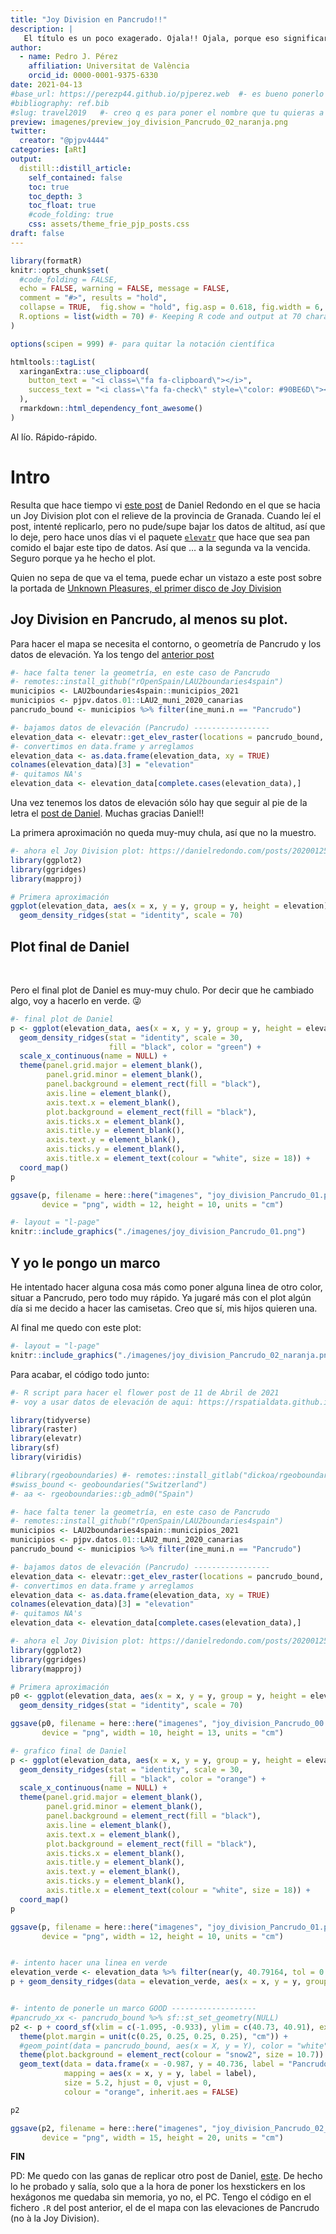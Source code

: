 ```yaml
---
title: "Joy Division en Pancrudo!!"
description: |
   El título es un poco exagerado. Ojala!! Ojala, porque eso significaría que Ian Curtis estaría vivo y que el Gaire se ha hecho muy grande y famoso. Lo que hago en el post, bueno haré, es un gráfico parecido al de la mítica portada de Unknown Pleasures  de los Joy Division usando los datos de elevación de mi pueblo, Pancrudo. Todo ello gracias a Daniel Redondo que hizo lo mismo pero para la provincia de Granada.
author:
  - name: Pedro J. Pérez
    affiliation: Universitat de València
    orcid_id: 0000-0001-9375-6330
date: 2021-04-13
#base_url: https://perezp44.github.io/pjperez.web  #- es bueno ponerlo
#bibliography: ref.bib
#slug: travel2019   #- creo q es para poner el nombre que tu quieras a la carpeta del post
preview: imagenes/preview_joy_division_Pancrudo_02_naranja.png
twitter:
  creator: "@pjpv4444"
categories: [aRt]
output:
  distill::distill_article:
    self_contained: false
    toc: true
    toc_depth: 3
    toc_float: true   
    #code_folding: true
    css: assets/theme_frie_pjp_posts.css 
draft: false
---
```


```r
library(formatR)
knitr::opts_chunk$set(
  #code_folding = FALSE,
  echo = FALSE, warning = FALSE, message = FALSE,
  comment = "#>", results = "hold",
  collapse = TRUE,  fig.show = "hold", fig.asp = 0.618, fig.width = 6, out.width = "70%", fig.align = "center",
  R.options = list(width = 70) #- Keeping R code and output at 70 characters wide (or less) is recommended for readability on a variety of devices and screen sizes.
)
```

```r
options(scipen = 999) #- para quitar la notación científica
```

```r
htmltools::tagList(
  xaringanExtra::use_clipboard(
    button_text = "<i class=\"fa fa-clipboard\"></i>",
    success_text = "<i class=\"fa fa-check\" style=\"color: #90BE6D\"></i>",
  ),
  rmarkdown::html_dependency_font_awesome()
)
```

Al lío. Rápido-rápido. 

# Intro

Resulta que hace tiempo vi [este post](https://danielredondo.com/posts/20200125_joy_division/) de Daniel Redondo en el que se hacia un Joy Division plot con el relieve de la provincia de Granada. Cuando leí el post, intenté replicarlo, pero no pude/supe bajar los datos de altitud, así que lo deje, pero hace unos días vi el paquete [`elevatr`](https://github.com/jhollist/elevatr/) que hace que sea pan comido el bajar este tipo de datos. Así que ... a la segunda va la vencida. Seguro porque ya he hecho el plot.

Quien no sepa de que va el tema, puede echar un vistazo a este post sobre la portada de [Unknown Pleasures, el primer disco de Joy Division](https://codigoespagueti.com/noticias/ciencia/historia-secreta-unknown-pleasures/)



## Joy Division en Pancrudo, al menos su plot.

Para hacer el mapa se necesita el contorno, o geometría de Pancrudo y los datos de elevación. Ya los tengo del [anterior post](https://perezp44.github.io/pjperez.web/flowers/2021-04-10-mapa-con-elevacin-de-pancrudo/)


```r
#- hace falta tener la geometría, en este caso de Pancrudo
#- remotes::install_github("rOpenSpain/LAU2boundaries4spain")
municipios <- LAU2boundaries4spain::municipios_2021 
municipios <- pjpv.datos.01::LAU2_muni_2020_canarias
pancrudo_bound <- municipios %>% filter(ine_muni.n == "Pancrudo")

#- bajamos datos de elevación (Pancrudo) -----------------
elevation_data <- elevatr::get_elev_raster(locations = pancrudo_bound, z = 9, clip = "locations")
#- convertimos en data.frame y arreglamos
elevation_data <- as.data.frame(elevation_data, xy = TRUE)
colnames(elevation_data)[3] = "elevation"
#- quitamos NA's
elevation_data <- elevation_data[complete.cases(elevation_data),] 
```

Una vez tenemos los datos de elevación sólo hay que seguir al pie de la letra el [post de Daniel](https://danielredondo.com/posts/20200125_joy_division/). Muchas gracias Daniel!!

La primera aproximación no queda muy-muy chula, así que no la muestro.

```r
#- ahora el Joy Division plot: https://danielredondo.com/posts/20200125_joy_division/
library(ggplot2)
library(ggridges)
library(mapproj)

# Primera aproximación
ggplot(elevation_data, aes(x = x, y = y, group = y, height = elevation)) +
  geom_density_ridges(stat = "identity", scale = 70)
```

## Plot final de Daniel

<br>

Pero el final plot de Daniel es muy-muy chulo. Por decir que he cambiado algo, voy a hacerlo en verde.
😜



```r
#- final plot de Daniel
p <- ggplot(elevation_data, aes(x = x, y = y, group = y, height = elevation)) +
  geom_density_ridges(stat = "identity", scale = 30,
                      fill = "black", color = "green") +
  scale_x_continuous(name = NULL) +
  theme(panel.grid.major = element_blank(),
        panel.grid.minor = element_blank(),
        panel.background = element_rect(fill = "black"),
        axis.line = element_blank(),
        axis.text.x = element_blank(),
        plot.background = element_rect(fill = "black"),
        axis.ticks.x = element_blank(),
        axis.title.y = element_blank(),
        axis.text.y = element_blank(),
        axis.ticks.y = element_blank(),
        axis.title.x = element_text(colour = "white", size = 18)) +
  coord_map()
p

ggsave(p, filename = here::here("imagenes", "joy_division_Pancrudo_01.png"),
       device = "png", width = 12, height = 10, units = "cm")

```


```r
#- layout = "l-page"
knitr::include_graphics("./imagenes/joy_division_Pancrudo_01.png")
```

## Y yo le pongo un marco

He intentado hacer alguna cosa más como poner alguna linea de otro color, situar a Pancrudo, pero todo muy rápido. Ya jugaré más con el plot algún día si me decido a hacer las camisetas. Creo que sí, mis hijos quieren una.

Al final me quedo con este plot:


```r
#- layout = "l-page"
knitr::include_graphics("./imagenes/joy_division_Pancrudo_02_naranja.png")
```


Para acabar, el código todo junto:

```r
#- R script para hacer el flower post de 11 de Abril de 2021
#- voy a usar datos de elevación de aqui: https://rspatialdata.github.io/elevation.html

library(tidyverse)
library(raster)
library(elevatr)
library(sf)
library(viridis)

#library(rgeoboundaries) #- remotes::install_gitlab("dickoa/rgeoboundaries")
#swiss_bound <- geoboundaries("Switzerland")
#- aa <- rgeoboundaries::gb_adm0("Spain")

#- hace falta tener la geometría, en este caso de Pancrudo
#- remotes::install_github("rOpenSpain/LAU2boundaries4spain")
municipios <- LAU2boundaries4spain::municipios_2021 
municipios <- pjpv.datos.01::LAU2_muni_2020_canarias
pancrudo_bound <- municipios %>% filter(ine_muni.n == "Pancrudo")

#- bajamos datos de elevación (Pancrudo) -----------------
elevation_data <- elevatr::get_elev_raster(locations = pancrudo_bound, z = 9, clip = "locations")
#- convertimos en data.frame y arreglamos
elevation_data <- as.data.frame(elevation_data, xy = TRUE)
colnames(elevation_data)[3] = "elevation"
#- quitamos NA's
elevation_data <- elevation_data[complete.cases(elevation_data),] 

#- ahora el Joy Division plot: https://danielredondo.com/posts/20200125_joy_division/
library(ggplot2)
library(ggridges)
library(mapproj)

# Primera aproximación
p0 <- ggplot(elevation_data, aes(x = x, y = y, group = y, height = elevation)) +
  geom_density_ridges(stat = "identity", scale = 70)

ggsave(p0, filename = here::here("imagenes", "joy_division_Pancrudo_00.png"),
       device = "png", width = 10, height = 13, units = "cm")

#- grafico final de Daniel
p <- ggplot(elevation_data, aes(x = x, y = y, group = y, height = elevation)) +
  geom_density_ridges(stat = "identity", scale = 30,
                      fill = "black", color = "orange") +
  scale_x_continuous(name = NULL) +
  theme(panel.grid.major = element_blank(),
        panel.grid.minor = element_blank(),
        panel.background = element_rect(fill = "black"),
        axis.line = element_blank(),
        axis.text.x = element_blank(),
        plot.background = element_rect(fill = "black"),
        axis.ticks.x = element_blank(),
        axis.title.y = element_blank(),
        axis.text.y = element_blank(),
        axis.ticks.y = element_blank(),
        axis.title.x = element_text(colour = "white", size = 18)) +
  coord_map()
p

ggsave(p, filename = here::here("imagenes", "joy_division_Pancrudo_01.png"),
       device = "png", width = 12, height = 10, units = "cm")


#- intento hacer una linea en verde
elevation_verde <- elevation_data %>% filter(near(y, 40.79164, tol = 0.000081))
p + geom_density_ridges(data = elevation_verde, aes(x = x, y = y, group = y, height = elevation), stat = "identity", scale = 30, fill = "black", color = "white")


#- intento de ponerle un marco GOOD -------------------
#pancrudo_xx <- pancrudo_bound %>% sf::st_set_geometry(NULL)
p2 <- p + coord_sf(xlim = c(-1.095, -0.933), ylim = c(40.73, 40.91), expand = FALSE) +
  theme(plot.margin = unit(c(0.25, 0.25, 0.25, 0.25), "cm")) +
  #geom_point(data = pancrudo_bound, aes(x = X, y = Y), color = "white", fill = NA, shape = 15, size = 2) +
  theme(plot.background = element_rect(colour = "snow2", size = 10.7)) +
  geom_text(data = data.frame(x = -0.987, y = 40.736, label = "Pancrudo, Teruel"),
            mapping = aes(x = x, y = y, label = label),
            size = 5.2, hjust = 0, vjust = 0, 
            colour = "orange", inherit.aes = FALSE) 

p2

ggsave(p2, filename = here::here("imagenes", "joy_division_Pancrudo_02_naranja.png"),
       device = "png", width = 15, height = 20, units = "cm")
```

**FIN**

PD: Me quedo con las ganas de replicar otro post de Daniel, [este](https://danielredondo.com/posts/20180723_granada_hex/). De hecho lo he probado y salía, solo que a la hora de poner los hexstickers en los hexágonos me quedaba sin memoria, yo no, el PC. Tengo el código en el fichero `.R` del post anterior, el de el mapa con las elevaciones de Pancrudo (no à la Joy Division).
